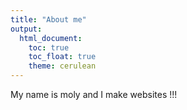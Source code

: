 ```yaml
---
title: "About me"
output: 
  html_document:
    toc: true
    toc_float: true
    theme: cerulean
---
```



My name is moly and I make websites !!!